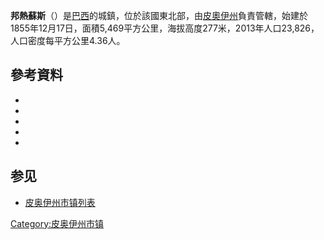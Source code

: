 '''邦熱蘇斯'''（{{lang-pt|Bom Jesus}}）是[[巴西|巴西]]的城鎮，位於該國東北部，由[[皮奧伊州|皮奧伊州]]負責管轄，始建於1855年12月17日，面積5,469平方公里，海拔高度277米，2013年人口23,826，人口密度每平方公里4.36人。

==參考資料==
*{{cite web |url=ftp://geoftp.ibge.gov.br/Organizacao/Divisao_Territorial/2008/DTB_2008.zip |title=Divisão Territorial do Brasil |date=July 1, 2008 |publisher=Divisão Territorial do Brasil e Limites Territoriais, Instituto Brasileiro de Geografia e Estatística (IBGE) |accessdate=December 17, 2009 |language=pt |archive-url=https://web.archive.org/web/20200614144326/https://geoftp.ibge.gov.br/organizacao_do_territorio/estrutura_territorial/divisao_territorial/2008/dtb_2008.zip |archive-date=2020-06-14 |dead-url=yes }}
*{{cite web | url = http://www.ibge.gov.br/home/estatistica/populacao/estimativa2009/POP2009_DOU.pdf | title = Estimativas da população para 1º de julho de 2009| publisher = Estimativas de População, Instituto Brasileiro de Geografia e Estatística (IBGE) | date = August 14, 2009 | accessdate=December 17, 2009 | format = PDF|language=pt }}
*{{cite web |url=http://www.pnud.org.br/atlas/ranking/IDH-M%2091%2000%20Ranking%20decrescente%20(pelos%20dados%20de%202000).htm |title=Ranking decrescente do IDH-M dos municípios do Brasil |year=2000 |publisher=Atlas do Desenvolvimento Humano, Programa das Nações Unidas para o Desenvolvimento (PNUD) |accessdate=December 17, 2009 |language=pt |archive-url=https://web.archive.org/web/20091003103229/http://www.pnud.org.br/atlas/ranking/IDH-M%2091%2000%20Ranking%20decrescente%20%28pelos%20dados%20de%202000%29.htm |archive-date=2009-10-03 |dead-url=yes }}
*{{cite web |url=http://www.ibge.gov.br/home/estatistica/economia/pibmunicipios/2005/tab01.pdf |title=Produto Interno Bruto dos Municípios 2002-2005 |date=December 19, 2007 |publisher=Instituto Brasileiro de Geografia e Estatística (IBGE) |accessdate=December 17, 2009 |language=pt |archive-url=https://web.archive.org/web/20081002024524/http://www.ibge.gov.br/home/estatistica/economia/pibmunicipios/2005/tab01.pdf |archive-date=2008-10-02 |dead-url=yes }}
*{{cite web|url=http://noticias.terra.com.br/brasil/interna/0,,OI771459-EI306,00.html |title=Piauí tem a temperatura mais alta em 96 anos (Piauí has the highest temperature in 96 years) |publisher=Terra |date=26 November 2005 |accessdate=2010-10-01}}

{{coord|9.07389|S|44.3589|W|source:kolossus-nowiki|display=title}}

== 参见 ==
*[[皮奥伊州市镇列表|皮奥伊州市镇列表]]

{{Brazil-geo-stub}}
{{皮奧伊州市鎮}}

[[Category:皮奥伊州市镇|Category:皮奥伊州市镇]]